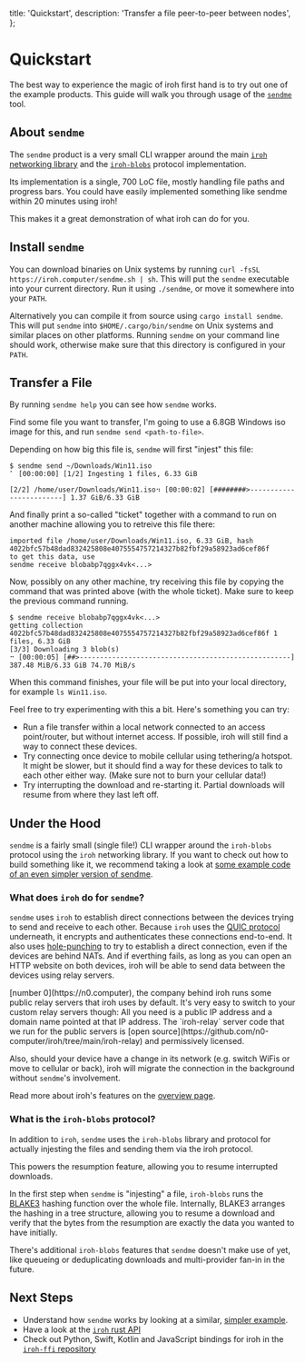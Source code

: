   title: 'Quickstart',
  description:
    'Transfer a file peer-to-peer between nodes',
};


# Quickstart

The best way to experience the magic of iroh first hand is to try out one of the example products.
This guide will walk you through usage of the [`sendme`](https://www.iroh.computer/sendme) tool.


## About `sendme`

The `sendme` product is a very small CLI wrapper around the main [`iroh` networking library](https://docs.rs/iroh) and the [`iroh-blobs`](https://github.com/n0-computer/iroh-blobs/) protocol implementation.

Its implementation is a single, 700 LoC file, mostly handling file paths and progress bars.
You could have easily implemented something like sendme within 20 minutes using iroh!

This makes it a great demonstration of what iroh can do for you.


## Install `sendme`

You can download binaries on Unix systems by running `curl -fsSL https://iroh.computer/sendme.sh | sh`.
This will put the `sendme` executable into your current directory.
Run it using `./sendme`, or move it somewhere into your `PATH`.

Alternatively you can compile it from source using `cargo install sendme`.
This will put `sendme` into `$HOME/.cargo/bin/sendme` on Unix systems and similar places on other platforms.
Running `sendme` on your command line should work, otherwise make sure that this directory is configured in your `PATH`.


## Transfer a File

By running `sendme help` you can see how `sendme` works.

Find some file you want to transfer, I'm going to use a 6.8GB Windows iso image for this, and run `sendme send <path-to-file>`.

Depending on how big this file is, `sendme` will first "injest" this file:

```
$ sendme send ~/Downloads/Win11.iso
⠁ [00:00:00] [1/2] Ingesting 1 files, 6.33 GiB

[2/2] /home/user/Downloads/Win11.iso⠲ [00:00:02] [########>------------------------] 1.37 GiB/6.33 GiB
```

And finally print a so-called "ticket" together with a command to run on another machine allowing you to retreive this file there:

```
imported file /home/user/Downloads/Win11.iso, 6.33 GiB, hash 4022bfc57b48dad832425808e4075554757214327b82fbf29a58923ad6cef86f
to get this data, use
sendme receive blobabp7qggx4vk<...>
```

Now, possibly on any other machine, try receiving this file by copying the command that was printed above (with the whole ticket).
Make sure to keep the previous command running.

```
$ sendme receive blobabp7qggx4vk<...>
getting collection 4022bfc57b48dad832425808e4075554757214327b82fbf29a58923ad6cef86f 1 files, 6.33 GiB
[3/3] Downloading 3 blob(s)
⠒ [00:00:05] [##>----------------------------------------------------] 387.48 MiB/6.33 GiB 74.70 MiB/s
```

When this command finishes, your file will be put into your local directory, for example `ls Win11.iso`.

Feel free to try experimenting with this a bit.
Here's something you can try:
- Run a file transfer within a local network connected to an access point/router, but without internet access.
  If possible, iroh will still find a way to connect these devices.
- Try connecting once device to mobile cellular using tethering/a hotspot.
  It might be slower, but it should find a way for these devices to talk to each other either way.
  (Make sure not to burn your cellular data!)
- Try interrupting the download and re-starting it.
  Partial downloads will resume from where they last left off.


## Under the Hood

`sendme` is a fairly small (single file!) CLI wrapper around the `iroh-blobs` protocol using the `iroh` networking library.
If you want to check out how to build something like it, we recommend taking a look at [some example code of an even simpler version of sendme](https://github.com/n0-computer/iroh-blobs/blob/main/examples/transfer.rs).

### What does `iroh` do for `sendme`?

`sendme` uses `iroh` to establish direct connections between the devices trying to send and receive to each other.
Because `iroh` uses the [QUIC protocol](https://en.wikipedia.org/wiki/QUIC) underneath, it encrypts and authenticates these connections end-to-end.
It also uses [hole-punching](https://en.wikipedia.org/wiki/Hole_punching_(networking)) to try to establish a direct connection, even if the devices are behind NATs.
And if everthing fails, as long as you can open an HTTP website on both devices, iroh will be able to send data between the devices using relay servers.

<Note>
[number 0](https://n0.computer), the company behind iroh runs some public relay servers that iroh uses by default.
It's very easy to switch to your custom relay servers though:
All you need is a public IP address and a domain name pointed at that IP address.
The `iroh-relay` server code that we run for the public servers is [open source](https://github.com/n0-computer/iroh/tree/main/iroh-relay) and permissively licensed.
</Note>

Also, should your device have a change in its network (e.g. switch WiFis or move to cellular or back), iroh will migrate the connection in the background without `sendme`'s involvement.

Read more about iroh's features on the [overview page](/docs/overview).

### What is the `iroh-blobs` protocol?

In addition to `iroh`, `sendme` uses the `iroh-blobs` library and protocol for actually injesting the files and sending them via the iroh protocol.

This powers the resumption feature, allowing you to resume interrupted downloads.

In the first step when `sendme` is "injesting" a file, `iroh-blobs` runs the [BLAKE3](https://github.com/BLAKE3-team/BLAKE3) hashing function over the whole file.
Internally, BLAKE3 arranges the hashing in a tree structure, allowing you to resume a download and verify that the bytes from the resumption are exactly the data you wanted to have initially.

There's additional `iroh-blobs` features that `sendme` doesn't make use of yet, like queueing or deduplicating downloads and multi-provider fan-in in the future.


## Next Steps

- Understand how `sendme` works by looking at a similar, [simpler example](https://github.com/n0-computer/iroh-blobs/blob/main/examples/transfer.rs).
- Have a look at the [`iroh` rust API](https:://docs.rs/iroh)
- Check out Python, Swift, Kotlin and JavaScript bindings for iroh in the [`iroh-ffi` repository](https://github.com/n0-computer/iroh-ffi/)
